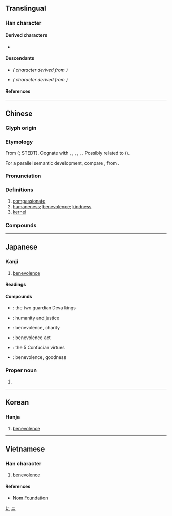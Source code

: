 {{also|忈}}
{{character info/new}}
==Translingual==
{{stroke order|strokes=4}}

===Han character===
{{Han char|rn=9|rad=人|as=02|sn=4|four=21210|canj=OMM|ids=⿰亻二}}

====Derived characters====
* {{l|mul|[[𣲚]], [[𣏴]], [[𭸹]], [[𥄰]], [[𫴮]], [[𠣒]], [[芢]], [[𬿎]], [[𦓍]], [[𡛉]], [[佞]]}}

====Descendants====
* {{l|ja|に}} ''({{w|Hiragana}} character derived from {{w|Man'yōgana}})''
* {{l|ja|ニ}} ''({{w|Katakana}} character derived from {{w|Man'yōgana}})''

====References====
{{Han ref|kx=0091.070|dkj=00349|dj=0193.010|hdz=10107.010|uh=4EC1}}

[[Category:Han characters from which hiragana were derived|に]]
[[Category:Han characters from which katakana were derived|ニ]]

----

==Chinese==
{{zh-forms|alt=𡰥,忎,忈}}

===Glyph origin===
{{Han etym}}
{{Han compound|人|二|ls=psc|c1=p|c2=s}}

===Etymology===
From {{inh|zh|sit-pro|*s/k-niŋ||heart; brain; mind}} ({{zh-ref|Schuessler, 2007}}; STEDT). Cognate with {{cog|nmf|ning||mind}}, {{cog|mni|tr=puk '''ning'''|t=heart; mind}}, {{cog|kfk|tr=stiŋ|t=heart}}, {{cog|grt|taning||brain}}, {{cog|acn|nhaiqlom|'''nhaiq'''lom|heart}}, {{cog|bzi|tr=nɯŋ ba|t=heart}}. Possibly related to {{cog|bo|ཉིང||pith, essence}} ({{zh-ref|Schuessler, 2007}}).

For a parallel semantic development, compare {{cog|bo|སྙིང་རྗེ||compassion; kindness; mercy}}, from {{cog|bo|སྙིང||heart; mind}}.

===Pronunciation===
{{zh-pron
|m=rén
|c=jan4
|h=
|mn=qz,tp,xm:lîn/kh,zz:jîn
|mn-t=ring5
|w=
|mc=y
|oc=y
|ma=
|cat=a,n
}}

===Definitions===
{{zh-hanzi}}

# [[compassionate]]
# [[humaneness]]; [[benevolence]]; [[kindness]]
# [[kernel]]

===Compounds===
{{zh-der|居仁由義|仁者|仁兄|依仁|仁風|仁壽|仁至義盡|仁言利博|仁德|仁愛|仁者樂山|仁政|宅心仁慈|仁洽|仁宇|不仁不義|仁愛之家|仁尊|仁丹|仁民愛物|志士仁人|宋襄之仁|仁瑞|仁智互見|仁義道德|婦人之仁|仁弟|大仁大義|仁術|履仁蹈義|壯烈成仁|仁厚|仁君|仁人志士|剛愎不仁|宋仁宗|仁心仁術|安仁鬢秋|宅心仁厚|仁義之師|一視同仁|同仁|仁心|仁人君子|仁慈|不仁|大仁|仁昭法外|仁惠|寬仁大度|布德施仁|仁聲|冠道履仁|仁王|奉揚仁風|仁恕|仁澤|仁人|仁孝|假仁假義|仁波切|尸鳩之仁|亞麻仁油|仁義|施仁布德|杏仁粉|杏仁茶|發政施仁|敦仁|種仁|施仁布恩|砂仁|積德累仁|桃仁|瞳仁|歸仁|求仁得仁|核仁|法外施仁|當仁不讓|瓜子仁|煦仁孑義|為富不仁|為仁不富|杏仁槽|杏仁|瓜仁|成仁|果仁|殘暴不仁|殷有三仁|止戈興仁|欖仁樹|成仁取義|松仁|杏仁豆腐|智仁勇|殺身成仁|施仁布澤|杏仁油|知水仁山|苡仁|觀過知仁|薏苡仁|絕仁棄義|見仁見知|麻仁|聖手仁心|至仁|麻痺不仁|麻木不仁|見智見仁|義粟仁漿|里仁為美|輔仁大學|純仁|見仁見智|蝦仁|薏仁|仁和坪|烏圖美仁|達仁|仁武|能仁|仁福}}

----

==Japanese==

===Kanji===
{{ja-kanji|grade=6|rs=人02}}

# [[benevolence]]

====Readings====
{{ja-readings
|goon=に, にん
|kanon=じん
|nanori=きみ, く, さと, しのぶ, じ, と, のり, ひと, ひとし, ひろ, ひろし, まこと, まさ, まさし, やす, よし
}}

====Compounds====
{{der-top|Compounds}}
* {{ja-r|仁王|におう}}: the two guardian Deva kings
* {{ja-r|仁義|じんぎ}}: humanity and justice
* {{ja-r|仁愛|じんあい}}: benevolence, charity
* {{ja-r|仁術|じんじゅつ}}: benevolence act
* {{ja-r|仁義礼智信|じんぎれいちしん}}: the 5 Confucian virtues
* {{ja-r|仁徳|じんとく}}: benevolence, goodness
{{der-bottom}}

===Proper noun===
{{ja-pos|ひとし|proper|じん|まさし}}

# {{given name|male|lang=ja}}

----

==Korean==

===Hanja===
{{ko-hanja|hangeul=인|rv=in|mr=in}}

# [[benevolence]]

----

==Vietnamese==

===Han character===
{{vi-hantu|[[nhân]], [[nhơn]]|rs=人02}}

# [[benevolence]]

====References====
* [http://nomfoundation.org/common/nom_details.php?codepoint=4ec1 Nom Foundation]